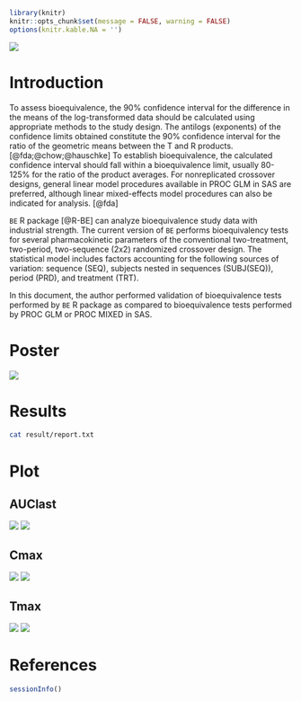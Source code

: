 ```r
library(knitr)
knitr::opts_chunk$set(message = FALSE, warning = FALSE)
options(knitr.kable.NA = '')
```

![](logo-BE.jpg)

# Introduction

To assess bioequivalence, the 90% confidence interval for the difference in the means of the log-transformed data should be calculated using appropriate methods to the study design. 
The antilogs (exponents) of the confidence limits obtained constitute the 90% confidence interval for the ratio of the geometric means between the T and R products. [@fda;@chow;@hauschke] 
To establish bioequivalence, the calculated confidence interval should fall within a bioequivalence limit, usually 80-125% for the ratio of the product averages. 
For nonreplicated crossover designs, general linear model procedures available in PROC GLM in SAS are preferred, although linear mixed-effects model procedures can also be indicated for analysis. [@fda]

`BE` R package [@R-BE] can analyze bioequivalence study data with industrial strength. 
The current version of `BE` performs bioequivalency tests for several pharmacokinetic parameters of the conventional two-treatment, two-period, two-sequence (2x2) randomized crossover design. 
The statistical model includes factors accounting for the following sources of variation: sequence (SEQ), subjects nested in sequences (SUBJ(SEQ)), period (PRD), and treatment (TRT). 

In this document, the author performed validation of bioequivalence tests performed by `BE` R package as compared to bioequivalence tests performed by PROC GLM or PROC MIXED in SAS.

# Poster

![](final/poster.png)

# Results

```bash
cat result/report.txt
```

# Plot

## AUClast

![](Rplots/Rplots.png)
![](Rplots/Rplots1.png)

## Cmax

![](Rplots/Rplots2.png)
![](Rplots/Rplots3.png)

## Tmax

![](Rplots/Rplots4.png) 
![](Rplots/Rplots5.png)

# References

```r
sessionInfo()
```

